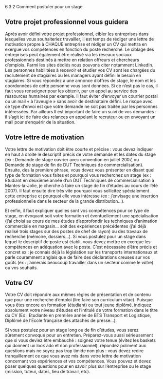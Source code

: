  

<CustomTitle tag="h1"  size="24px">
  6.3.2 Comment postuler pour un stage
</CustomTitle>

## Votre projet professionnel vous guidera
Après avoir défini votre projet professionnel, cibler les entreprises dans lesquelles vous souhaiteriez travailler, il est temps de rédiger une lettre de motivation propre à CHAQUE entreprise et rédiger un CV qui mettra en exergue vos compétences en fonction du poste recherché. Le ciblage des entreprises peut également être réalisé via les réseaux sociaux professionnels destinés à mettre en relation offreurs et chercheurs d’emplois. Parmi les sites dédiés nous pouvons citer notamment LinkedIn. Les personnes habilitées à recevoir et étudier vos CV sont les chargées du recrutement de stagiaires ou les managers ayant défini le besoin en stagiaires. Si vous répondez à une annonce d’offres de stage, le nom et les coordonnées de cette personne vous sont données. Si ce n’est pas le cas, il faut vous renseigner pour les obtenir, par un appel au service des ressources humaines par exemple. Il faut éviter d’envoyer un courrier postal ou un mail « à l’aveugle » sans avoir de destinataire défini. Le risque avec ce type d’envoi est que votre demande ne soit pas traitée par les personnes intéressées. Par ailleurs Il est important de faire un suivi de vos demandes : il s’agit ici de faire des relances en appelant le recruteur ou en envoyant un mail pour s’enquérir de la situation.

## Votre lettre de motivation
Votre lettre de motivation doit être courte et précise : vous devez indiquer en haut à droite le descriptif précis de votre demande et les dates du stage (ex : Demande de stage ouvrier avec convention en juillet 2007, ou Demande de stage de fin de DUT Techniques de commercialisation). Ensuite, dès la première phrase, vous devez vous présenter en disant quel type de formation vous faites et pourquoi vous recherchez un stage (ex : Etudiant en deuxième année d’un DUT Techniques de commercialisation à Mantes-la-Jolie, je cherche à faire un stage de fin d’études au cours de l’été 2007). Il faut ensuite dire très vite pourquoi vous sollicitez spécialement cette entreprise et pourquoi elle vous intéresse (ex : j’envisage une insertion professionnelle dans le secteur de la grande distribution…).

Et enfin, il faut expliquer quelles sont vos compétences pour ce type de stage, en évoquant soit votre formation et éventuellement une spécialisation (j’ai choisi au cours de mes études d’approfondir les techniques d’animation commerciale en magasin… soit des expériences précédentes (j’ai déjà réalisé trois stages sur des postes de chef de rayon) ou des travaux de recherche (mémoire, dossiers…). Si vous postulez pour un stage dans lequel le descriptif de poste est établi, vous devez mettre en exergue les compétences en adéquation avec le poste. C’est nécessaire d’être précis et concret ex : je connais déjà la législation sur les transports internationaux et parle couramment anglais que de faire des déclarations creuses sur vos goûts (ex : j’aimerais beaucoup travailler dans un secteur comme le vôtre) ou vos souhaits.

## Votre CV
Votre CV doit répondre aux mêmes règles de présentation et de contenu que pour une recherche d’emploi (lire faire son curriculum vitae). Puisque vous êtes encore en formation (étudiant) ou tout jeune diplômé, indiquez absolument votre niveau d’études et l’intitulé de votre formation dans le titre du CV (Ex : Etudiante en première année de BTS Transport et Logistique, Diplômé de l’Ecole française des attachés de presse…).

Si vous postulez pour un stage long ou de fin d’études, vous serez sûrement convoqué pour un entretien. Préparez-vous aussi sérieusement que si vous deviez être embauché : soignez votre tenue (évitez les baskets qui donnent un look ado et non professionnel), répondez poliment aux questions mais ne soyez pas trop timide non plus : vous devez redire tranquillement ce que vous avez mis dans votre lettre de motivation concernant vos expériences et vos compétences. Vous pouvez et devez poser quelques questions pour en savoir plus sur l’entreprise ou le stage (mission, tuteur, dates, lieu de travail, etc).